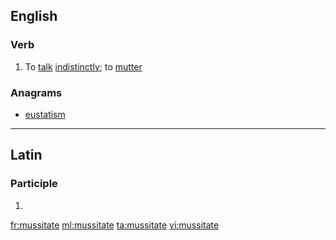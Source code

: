 ==English==

===Verb===
{{en-verb|mussitat|ing}}

# To [[talk]] [[indistinctly]]; to [[mutter]]

===Anagrams===
* [[eustatism#English|eustatism]]

----

==Latin==

===Participle===
{{la-part-form|mussitāte}}

# {{inflection of|mussitātus||voc|m|s|lang=la}}

[[fr:mussitate]]
[[ml:mussitate]]
[[ta:mussitate]]
[[vi:mussitate]]